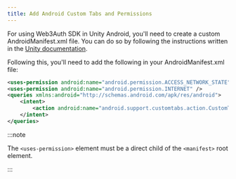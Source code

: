 ```yaml
---
title: Add Android Custom Tabs and Permissions
---
```


For using Web3Auth SDK in Unity Android, you'll need to create a custom AndroidManifest.xml file.
You can do so by following the instructions written in the
[Unity documentation](https://docs.unity3d.com/Manual/overriding-android-manifest.html).

Following this, you'll need to add the following in your AndroidManifest.xml file:

```xml
<uses-permission android:name="android.permission.ACCESS_NETWORK_STATE" />
<uses-permission android:name="android.permission.INTERNET" />
<queries xmlns:android="http://schemas.android.com/apk/res/android">
    <intent>
        <action android:name="android.support.customtabs.action.CustomTabsService" />
    </intent>
</queries>
```

:::note

The `<uses-permission>` element must be a direct child of the `<manifest>` root element.

:::
